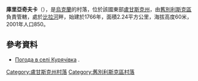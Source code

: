 {{coord|49|20|2|N|38|51|51|E|scale:100000|display=title}}

'''庫里亞奇夫卡'''（{{lang-uk|Курячівка}}），是[[烏克蘭|烏克蘭]]的村落，位於該國東部[[盧甘斯克州|盧甘斯克州]]，由[[舊別利斯克區|舊別利斯克區]]負責管轄，處於[[比拉河_(艾達爾河右支流)|比拉河]]畔，始建於1766年，面積2.24平方公里，海拔高度60米，2001年人口850。

==參考資料==
* [http://weather.in.ua/ua/lyganskaja/12869 Погода в селі Курячівка] {{Wayback|url=http://weather.in.ua/ua/lyganskaja/12869 |date=20111220023011 }}.

{{DEFAULTSORT:Курячівка}}
[[Category:盧甘斯克州村落|Category:盧甘斯克州村落]]
[[Category:舊別利斯克區村落|Category:舊別利斯克區村落]]


{{Luhansk-geo-stub}}
